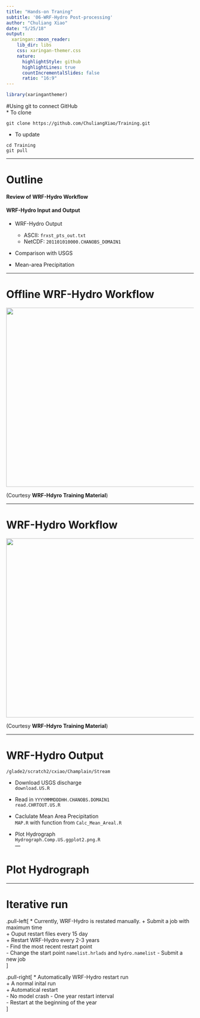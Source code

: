 ```yaml
---
title: "Hands-on Traning"
subtitle: '06-WRF-Hydro Post-processing'
author: "Chuliang Xiao"
date: "5/25/18"
output:
  xaringan::moon_reader:
    lib_dir: libs
    css: xaringan-themer.css
    nature:
      highlightStyle: github
      highlightLines: true
      countIncrementalSlides: false
      ratio: "16:9"
---
```


```r
library(xaringanthemer)
```

#Using git to connect GitHub  
* To clone  
```git
git clone https://github.com/ChuliangXiao/Training.git
```

* To update 
```git
cd Training
git pull
```
---

# Outline
 
#### Review of WRF-Hydro Workflow 

#### WRF-Hydro Input and Output
* WRF-Hydro Output  
    + ASCII: `frxst_pts_out.txt`   
    + NetCDF: `201101010000.CHANOBS_DOMAIN1`   

* Comparison with USGS 

* Mean-area Precipitation  

---

# Offline WRF-Hydro Workflow    
<div align="center">
<img src="WRF-Hydro-Workflow.png" width=800 height=480>
</div>
(Courtesy **WRF-Hdyro Training Material**) 

---

# WRF-Hydro Workflow  
<div align="center">
<img src="WRF-Hydro-Workflow-Executable.png" width=800 height=480>
</div>
(Courtesy **WRF-Hdyro Training Material**) 

---



# WRF-Hydro Output  
```
/glade2/scratch2/cxiao/Champlain/Stream
```

* Download USGS discharge     
`download.US.R`  

* Read in `YYYYMMMDDDHH.CHANOBS.DOMAIN1`  
`read.CHRTOUT.US.R`  

* Caclulate Mean Area Precipitation  
`MAP.R` with function from `Calc_Mean_Areal.R`  

* Plot Hydrograph  
`Hydrograph.Comp.US.ggplot2.png.R`  
---

# Plot Hydrograph 


---

# Iterative run  
.pull-left[
* Currently, WRF-Hydro is restated manually. 
    + Submit a job with maximum time  
    + Ouput restart files every 15 day  
    + Restart WRF-Hydro every 2-3 years  
        - Find the most recent restart point  
        - Change the start point `namelist.hrlads` and `hydro.namelist` 
        - Submit a new job  
]

.pull-right[
* Automatically WRF-Hydro restart run  
    + A normal inital run  
    + Automatical restart    
        - No model crash 
        - One year restart interval  
        - Restart at the beginning of the year  
]



